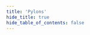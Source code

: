 ```yaml
---
title: 'Pylons'
hide_title: true
hide_table_of_contents: false
---
```



<ChainLayout>
  <ChainHero
    name="Pylons"
    iconUrl="img/pylons-icon.svg"
    bgColor="#EF4520"
    scope="mainnet"
    chainId="pylons-mainnet-1"
    nodeVersion="v1.1.4"
    token=""
    stakeUrl=""
    restakeUrl=""
    websiteUrl="https://www.pylons.tech/home/"
    githubUrl="https://github.com/Pylons-tech/pylons"
    xUrl="https://twitter.com/pylonstech"
    discordUrl="https://discord.gg/pylons"
  />

  <ProductLinks
    appUrl=""
    appImageUrl="img/products/"
    explorerUrl=""
    faucetUrl=""
  />

  <ToolsGrid
    chainName="pylons"
    scope="mainnet"
    showInstall={true}
    showUpgrade={true}
    showGenesis={true}
    showCli={true}
    showEndpoints={true}
    showStateSync={true}
    showSnapshot={true}
    showLivePeers={true}
    showSeed={true}
    showAddressBook={true}
    showExplorersList={false}
    showPublicEndpoints={false}
    showUsefulTools={false}
    showUpgradeWatcher={false}
  />

</ChainLayout>
